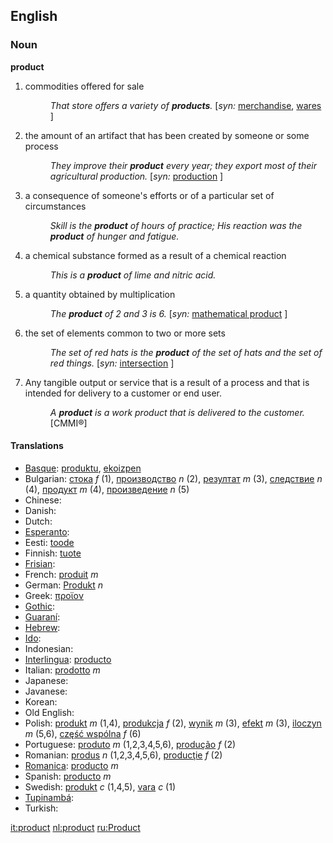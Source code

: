 ==English==

=== Noun ===

'''product'''
# commodities offered for sale
#: ''That store offers a variety of '''products'''.'' [''syn:'' [[merchandise]], [[wares]] ]
# the amount of an artifact that has been created by someone or some process 
#: ''They improve their '''product''' every year; they export most of their agricultural production.'' [''syn:'' [[production]] ]
# a consequence of someone's efforts or of a particular set of circumstances
#: ''Skill is the '''product''' of hours of practice; His reaction was the '''product''' of hunger and fatigue.''
# a chemical substance formed as a result of a chemical reaction
#: ''This is a '''product''' of lime and nitric acid.''
# a quantity obtained by multiplication
#: ''The '''product''' of 2 and 3 is 6.'' [''syn:'' [[mathematical product]] ]
# the set of elements common to two or more sets
#: ''The set of red hats is the '''product''' of the set of hats and the set of red things.'' [''syn:'' [[intersection]] ]
# Any tangible output or service that is a result of a process and that is intended for delivery to a customer or end user. 
#: ''A '''product''' is a work product that is delivered to the customer.'' [CMMI®]

==== Translations ====

*[[Basque]]: [[produktu]], [[ekoizpen]]
*Bulgarian: [[стока]] ''f'' (1), [[производство]] ''n'' (2), [[резултат]] ''m'' (3), [[следствие]] ''n'' (4), [[продукт]] ''m'' (4), [[произведение]] ''n'' (5)
*Chinese:
*Danish:
*Dutch:
*[[Esperanto]]:
*Eesti: [[toode]]
*Finnish: [[tuote]]
*[[Frisian]]:
*French: [[produit]] ''m''
*German: [[Produkt]] ''n''
*Greek: [[προϊον]]
*[[Gothic]]:
*[[Guaraní]]:
*[[Hebrew]]:
*[[Ido]]:
*Indonesian: 
*[[Interlingua]]: [[producto]]
*Italian: [[prodotto]] ''m''
*Japanese:
*Javanese:
*Korean:
*Old English:
*Polish: [[produkt]] ''m'' (1,4), [[produkcja]] ''f'' (2), [[wynik]] ''m'' (3), [[efekt]] ''m'' (3), [[iloczyn]] ''m'' (5,6), [[część wspólna]] ''f'' (6)
*Portuguese: [[produto]] ''m'' (1,2,3,4,5,6), [[produção]] ''f'' (2)
*Romanian: [[produs]] ''n'' (1,2,3,4,5,6), [[producţie]] ''f'' (2)
*[[Romanica]]: [[producto]] ''m''
*Spanish: [[producto]] ''m''
*Swedish: [[produkt]] ''c'' (1,4,5), [[vara]] ''c'' (1)
*[[Tupinambá]]:
*Turkish:

[[it:product]]
[[nl:product]]
[[ru:Product]]